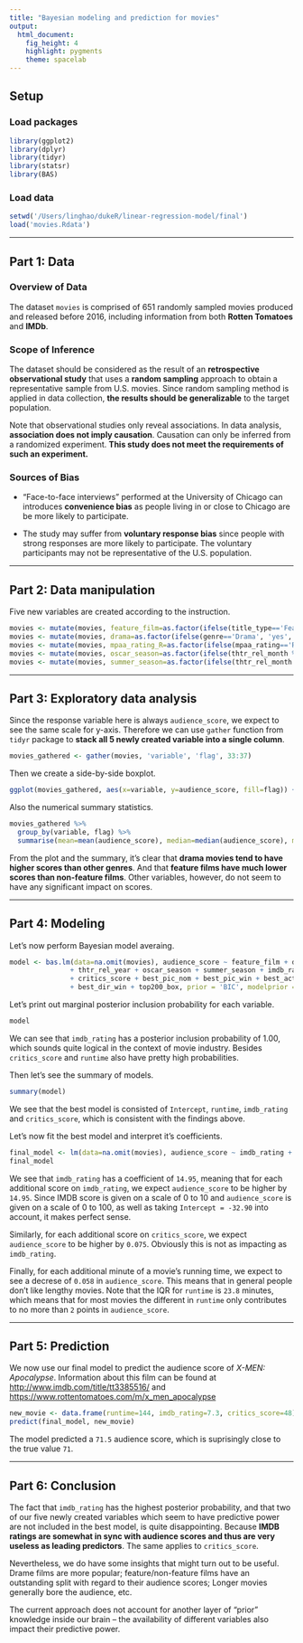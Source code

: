 ```yaml
---
title: "Bayesian modeling and prediction for movies"
output: 
  html_document: 
    fig_height: 4
    highlight: pygments
    theme: spacelab
---
```


## Setup

### Load packages

```r
library(ggplot2)
library(dplyr)
library(tidyr)
library(statsr)
library(BAS)
```

### Load data

```r
setwd('/Users/linghao/dukeR/linear-regression-model/final')
load('movies.Rdata')
```

* * *

## Part 1: Data

### Overview of Data

The dataset `movies` is comprised of 651 randomly sampled movies produced and released before 2016, including information from both **Rotten Tomatoes** and **IMDb**.

### Scope of Inference

The dataset should be considered as the result of an **retrospective observational study** that uses a **random sampling** approach to obtain a representative sample from U.S. movies. Since random sampling method is applied in data collection, **the results should be generalizable** to the target population.

Note that observational studies only reveal associations. In data analysis, **association does not imply causation**. Causation can only be inferred from a randomized experiment. **This study does not meet the requirements of such an experiment.** 

### Sources of Bias

- “Face-to-face interviews” performed at the University of Chicago can introduces **convenience bias** as people living in or close to Chicago are be more likely to participate.

- The study may suffer from **voluntary response bias** since people with strong responses are more likely to participate. The voluntary participants may not be representative of the U.S. population.

* * *

## Part 2: Data manipulation

Five new variables are created according to the instruction.

```r
movies <- mutate(movies, feature_film=as.factor(ifelse(title_type=='Feature Film', 'yes', 'no')))
movies <- mutate(movies, drama=as.factor(ifelse(genre=='Drama', 'yes', 'no')))
movies <- mutate(movies, mpaa_rating_R=as.factor(ifelse(mpaa_rating=='R', 'yes', 'no')))
movies <- mutate(movies, oscar_season=as.factor(ifelse(thtr_rel_month %in% c(10, 11, 12), 'yes', 'no')))
movies <- mutate(movies, summer_season=as.factor(ifelse(thtr_rel_month %in% c(5, 6, 7, 8), 'yes', 'no')))
```

* * *

## Part 3: Exploratory data analysis

Since the response variable here is always `audience_score`, we expect to see the same scale for y-axis. Therefore we can use `gather` function from `tidyr` package to **stack all 5 newly created variable into a single column**.

```r
movies_gathered <- gather(movies, 'variable', 'flag', 33:37)
```

Then we create a side-by-side boxplot.

```r
ggplot(movies_gathered, aes(x=variable, y=audience_score, fill=flag)) + geom_boxplot()
```

Also the numerical summary statistics.

```r
movies_gathered %>%
  group_by(variable, flag) %>%
  summarise(mean=mean(audience_score), median=median(audience_score), min=min(audience_score), max=max(audience_score), IQR=IQR(audience_score))
```

From the plot and the summary, it's clear that **drama movies tend to have higher scores than other genres**. And that **feature films have much lower scores than non-feature films**. Other variables, however, do not seem to have any significant impact on scores.

* * *

## Part 4: Modeling

Let's now perform Bayesian model averaing.

```r
model <- bas.lm(data=na.omit(movies), audience_score ~ feature_film + drama + runtime + mpaa_rating_R
               + thtr_rel_year + oscar_season + summer_season + imdb_rating + imdb_num_votes
               + critics_score + best_pic_nom + best_pic_win + best_actor_win + best_actress_win
               + best_dir_win + top200_box, prior = 'BIC', modelprior = uniform())
```

Let's print out marginal posterior inclusion probability for each variable.

```r
model
```

We can see that `imdb_rating` has a posterior inclusion probability of 1.00, which sounds quite logical in the context of movie industry. Besides `critics_score` and `runtime` also have pretty high probabilities.

Then let's see the summary of models.

```r
summary(model)
```

We see that the best model is consisted of `Intercept`, `runtime`, `imdb_rating` and `critics_score`, which is consistent with the findings above.

Let's now fit the best model and interpret it's coefficients.

```r
final_model <- lm(data=na.omit(movies), audience_score ~ imdb_rating + critics_score + runtime)
final_model
```

We see that `imdb_rating` has a coefficient of `14.95`, meaning that for each additional score on `imdb_rating`, we expect `audience_score` to be higher by `14.95`. Since IMDB score is given on a scale of 0 to 10 and `audience_score` is given on a scale of 0 to 100, as well as taking `Intercept = -32.90` into account, it makes perfect sense.

Similarly, for each additional score on `critics_score`, we expect `audience_score` to be higher by `0.075`. Obviously this is not as impacting as `imdb_rating`.

Finally, for each additional minute of a movie's running time, we expect to see a decrese of `0.058` in `audience_score`. This means that in general people don't like lengthy movies. Note that the IQR for `runtime` is `23.8` minutes, which means that for most movies the different in `runtime` only contributes to no more than `2` points in `audience_score`.

* * *

## Part 5: Prediction

We now use our final model to predict the audience score of *X-MEN: Apocalypse*. Information about this film can be found at [http://www.imdb.com/title/tt3385516/](http://www.imdb.com/title/tt3385516/) and [https://www.rottentomatoes.com/m/x_men_apocalypse](https://www.rottentomatoes.com/m/x_men_apocalypse)

```r
new_movie <- data.frame(runtime=144, imdb_rating=7.3, critics_score=48)
predict(final_model, new_movie)
```

The model predicted a `71.5` audience score, which is suprisingly close to the true value `71`.

* * *

## Part 6: Conclusion

The fact that `imdb_rating` has the highest posterior probability, and that two of our five newly created variables which seem to have predictive power are not included in the best model, is quite disappointing. Because **IMDB ratings are somewhat in sync with audience scores and thus are very useless as leading predictors**. The same applies to `critics_score`.

Nevertheless, we do have some insights that might turn out to be useful. Drame films are more popular; feature/non-feature films have an outstanding split with regard to their audience scores; Longer movies generally bore the audience, etc.

The current approach does not account for another layer of “prior” knowledge inside our brain -- the availability of different variables also impact their predictive power.
